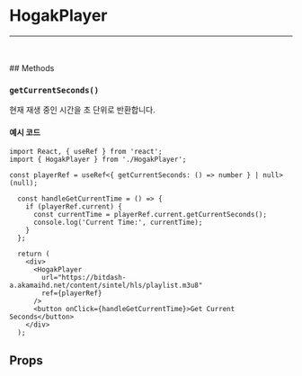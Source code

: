 
<Meta of={Stories} />

# HogakPlayer
---
<Story of={Stories.Basic} />

<br />
<br />
## Methods

### `getCurrentSeconds()`

현재 재생 중인 시간을 초 단위로 반환합니다.

#### 예시 코드
```tsx
import React, { useRef } from 'react';
import { HogakPlayer } from './HogakPlayer';

const playerRef = useRef<{ getCurrentSeconds: () => number } | null>(null);

  const handleGetCurrentTime = () => {
    if (playerRef.current) {
      const currentTime = playerRef.current.getCurrentSeconds();
      console.log('Current Time:', currentTime);
    }
  };

  return (
    <div>
      <HogakPlayer
        url="https://bitdash-a.akamaihd.net/content/sintel/hls/playlist.m3u8"
        ref={playerRef}
      />
      <button onClick={handleGetCurrentTime}>Get Current Seconds</button>
    </div>
  );
```

## Props 
<Controls />